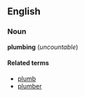 ==English==
===Noun===
'''plumbing''' (''uncountable'')

<!--definitions required-->

====Related terms====
*[[plumb]]
*[[plumber]]

{{rfc}}
<!--These translations have been commented out until a definition have been provided.  There are at least three definitions of this word, and so there is no guarantee that the definitions, when included, will match the translations.  The translations will have to be checked when definitions have been included in this entry.
{{checktrans}}
====Translations====
*Chinese: [[配管]]
*Dutch: [[loodgieterswerk]] ''n''
*French: [[tuyauterie]] ''f''
*German: [[Klempnerarbeit]] ''f''
*Greek: [[υδραυλική εγκατάσταση]] ''f''
*Italian: impianto idraulico ''m''
*Japanese: [[配管]]
*Korean: [[배관공사]]
*Portuguese: [[encanamento]] ''m''
*Russian: [[трубопровод]] ''m'' (truboprovod)
*Spanish: [[plomería]] ''f''
-->